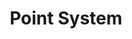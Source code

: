 ---
title: "Point System"
description: "Description of your new file."
og:image: "https://i.ibb.co/nv3X7kC/Banner-Twitter-3.png"
mode: "wide"
sidebarTitle: "Point System"
---